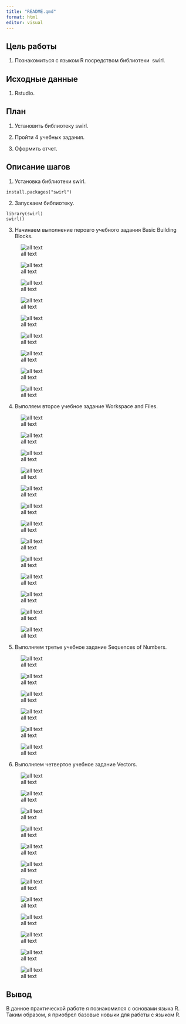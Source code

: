 ```yaml
---
title: "README.qmd"
format: html
editor: visual
---
```


## Цель работы

1.  Познакомиться с языком R посредством библиотеки  swirl.

## Исходные данные

1.  Rstudio.

## План

1.  Установить библиотеку swirl.

2.  Пройти 4 учебных задания.

3.  Оформить отчет.

## Описание шагов

1.  Установка библиотеки swirl.

```         
install.packages("swirl")
```

2.  Запускаем библиотеку.

```         
library(swirl)
swirl()
```

3.  Начинаем выполнение перовго учебного задания Basic Building Blocks.

![all text](img/1.png)

![all text](img/1_2.png)

![all text](img/1_3.png)

![all text](img/1_4.png)

![all text](img/1_5.png)

![all text](img/1_6.png)

![all text](img/1_7.png)

![all text](img/1_8.png)

![all text](img/1_9.png)

4.  Выполяем второе учебное задание Workspace and Files.

![all text](img/2.png)

![all text](img/2_2.png)

![all text](img/2_3.png)

![all text](img/2_4.png)

![all text](img/2_5.png)

![all text](img/2_6.png)

![all text](img/2_7.png)

![all text](img/2_8.png)

![all text](img/2_9.png)

![all text](img/2_10.png)

![all text](img/2_11.png)

![all text](img/2_12.png)

![all text](img/2_13.png)

5.  Выполняем третье учебное задание Sequences of Numbers.

![all text](img/3.png)

![all text](img/3_2.png)

![all text](img/3_3.png)

![all text](img/3_4.png)

![all text](img/3_5.png)

![all text](img/3_6.png)

6.  Выполняем четвертое учебное задание Vectors.

![all text](img/4.png)

![all text](img/4_2.png)

![all text](img/4_3.png)

![all text](img/4_4.png)

![all text](img/4_5.png)

![all text](img/4_6.png)

![all text](img/4_7.png)

![all text](img/4_8.png)

![all text](img/4_9.png)

![all text](img/4_10.png)

![all text](img/4_11.png)

![all text](img/4_12.png)

## Вывод

В данное практической работе я познакомился с основами языка R. Таким образом, я приобрел базовые новыки для работы с языком R.
